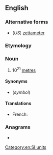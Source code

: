 {{also|zettamètre|zetta-metre}}
==English==

===Alternative forms===
* (''US'') [[zettameter]]

===Etymology===
{{prefix|en|zetta|metre}}

===Noun===
{{en-noun}}

# 10<sup>21</sup> [[metre]]s

====Synonyms====
* {{l|en|Zm}} (''symbol'')

====Translations====
{{trans-top|10^21 metres}}
* French: {{t+|fr|zettamètre|m}}
{{trans-mid}}
{{trans-bottom}}

===Anagrams===
* {{anagrams|en|a=aeeemrtttz|zettameter}}

[[Category:en:SI units]]
